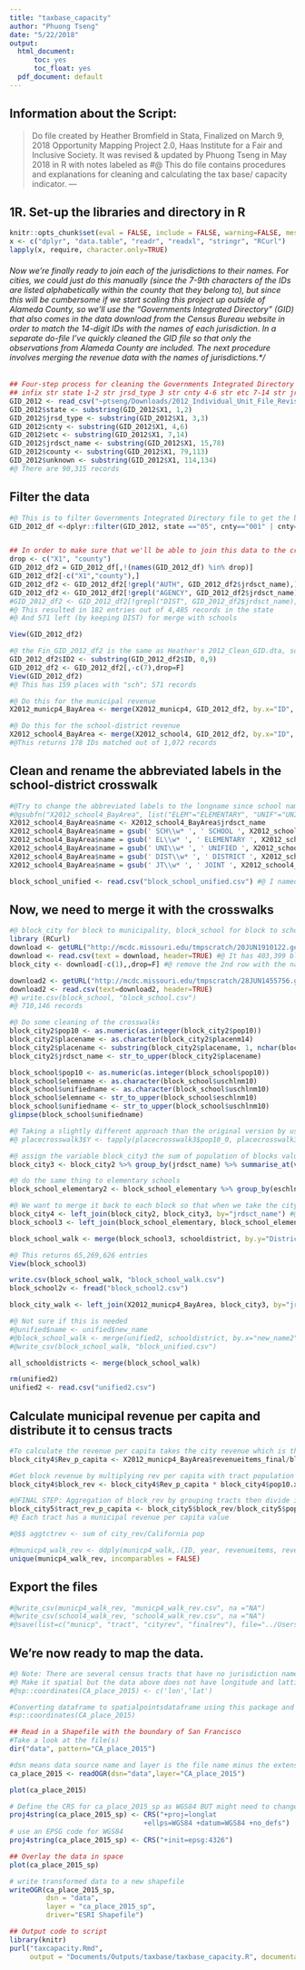 ```yaml
---
title: "taxbase_capacity"
author: "Phuong Tseng"
date: "5/22/2018"
output:
  html_document:
      toc: yes
      toc_float: yes
  pdf_document: default
---
```


## Information about the Script:

> Do file created by Heather Bromfield in Stata, Finalized on March 9, 2018 Opportunity Mapping Project 2.0, Haas Institute for a Fair and Inclusive Society. 
> It was revised & updated by Phuong Tseng in May 2018 in R with notes labeled as #@
> This do file contains procedures and explanations for cleaning and calculating the tax base/ capacity indicator.
---

## 1R. Set-up the libraries and directory in R
```r
knitr::opts_chunk$set(eval = FALSE, include = FALSE, warning=FALSE, message = FALSE)
x <- c("dplyr", "data.table", "readr", "readxl", "stringr", "RCurl")
lapply(x, require, character.only=TRUE)
```

###### Now we're finally ready to join each of the jurisdictions to their names. For cities, we could just do this manually (since the 7-9th characters of the IDs are listed alphabetically within the county that they belong to), but since this will be cumbersome if we start scaling this project up outside of Alameda County, so we'll use the "Governments Integrated Directory" (GID) that also comes in the data download from the Census Bureau website in order to match the 14-digit IDs with the names of each jurisdiction. In a separate do-file I've quickly cleaned  the GID file so that only the observations from Alameda County are included. The next procedure involves merging the revenue data with the names of jurisdictions.*/

```r
## Four-step process for cleaning the Governments Integrated Directory file to obtain the jurisdiction names
## infix str state 1-2 str jrsd_type 3 str cnty 4-6 str etc 7-14 str jrdsct_name 15-78 str county 79-113 str unknown 114-134 
GID_2012 <- read_csv("~ptseng/Downloads/2012_Individual_Unit_File_Revised/Fin_GID_2012.txt", col_names = FALSE)
GID_2012$state <- substring(GID_2012$X1, 1,2)
GID_2012$jrsd_type <- substring(GID_2012$X1, 3,3)
GID_2012$cnty <- substring(GID_2012$X1, 4,6)
GID_2012$etc <- substring(GID_2012$X1, 7,14)
GID_2012$jrdsct_name <- substring(GID_2012$X1, 15,78)
GID_2012$county <- substring(GID_2012$X1, 79,113)
GID_2012$unknown <- substring(GID_2012$X1, 114,134)
#@ There are 90,315 records
```

## Filter the data
```r
#@ This is to filter Governments Integrated Directory file to get the bay area records
GID_2012_df <-dplyr::filter(GID_2012, state =="05", cnty=="001" | cnty=="007"| cnty=="021"| cnty=="028"| cnty=="038"| cnty=="041"| cnty=="043"| cnty=="048"| cnty=="049") %>% mutate(ID=paste0(state,jrsd_type,etc))


## In order to make sure that we'll be able to join this data to the crosswalk data, there are a couple of changes that need to be made: (1) removing all jurisdiction types that are not cities; (2) creating a new variable for the field containing the city names that matches the crosswalk's variable name; and (3) dropping the variable "county", which also exists in the crosswalk data but is of a different data type.
drop <- c("X1", "county")
GID_2012_df2 = GID_2012_df[,!(names(GID_2012_df) %in% drop)]
GID_2012_df2[-c("X1","county"),]
GID_2012_df2 <- GID_2012_df2[!grepl("AUTH", GID_2012_df2$jrdsct_name),]
GID_2012_df2 <- GID_2012_df2[!grepl("AGENCY", GID_2012_df2$jrdsct_name),]
#GID_2012_df2 <- GID_2012_df2[!grepl("DIST", GID_2012_df2$jrdsct_name),] #@ Do not run this with schoolcrosswalk
#@ This resulted in 182 entries out of 4,485 records in the state 
#@ And 571 left (by keeping DIST) for merge with schools

View(GID_2012_df2)
```

```r
#@ the Fin_GID_2012_df2 is the same as Heather's 2012_Clean_GID.dta, so since the data is already in R, I don't have to read the data in. The Fin_GID_2012_df2 has all records, not just Alameda
GID_2012_df2$ID2 <- substring(GID_2012_df2$ID, 0,9)
GID_2012_df2 <- GID_2012_df2[,-c(7),drop=F]
View(GID_2012_df2)
#@ This has 159 places with "sch"; 571 records

#@ Do this for the municipal revenue
X2012_municp4_BayArea <- merge(X2012_municp4, GID_2012_df2, by.x="ID", by.y="ID2")

#@ Do this for the school-district revenue
X2012_school4_BayArea <- merge(X2012_school4, GID_2012_df2, by.x="ID", by.y="ID2")
#@This returns 178 IDs matched out of 1,072 records
```

## Clean and rename the abbreviated labels in the school-district crosswalk
```r
#@Try to change the abbreviated labels to the longname since school names are inconsistent in the finance data
#@gsubfn("X2012_school4_BayArea", list("ELEM"="ELEMENTARY", "UNIF"="UNIFIED", "SCH"="SCHOOL", "DIST"="DISTRICT"), c("x","y","z"))
X2012_school4_BayArea$name <- X2012_school4_BayArea$jrdsct_name
X2012_school4_BayArea$name = gsub(' SCH\\w* ', ' SCHOOL ', X2012_school4_BayArea$name)
X2012_school4_BayArea$name = gsub(' EL\\w* ', ' ELEMENTARY ', X2012_school4_BayArea$name)
X2012_school4_BayArea$name = gsub(' UNI\\w* ', ' UNIFIED ', X2012_school4_BayArea$name)
X2012_school4_BayArea$name = gsub(' DIST\\w* ', ' DISTRICT ', X2012_school4_BayArea$name)
X2012_school4_BayArea$name = gsub(' JT\\w* ', ' JOINT ', X2012_school4_BayArea$name)

block_school_unified <- read.csv("block_school_unified.csv") #@ I named this as block_school3.csv
```
## Now, we need to merge it with the crosswalks 
```r
#@ block_city for block to municipality, block_school for block to school-district
library (RCurl)
download <- getURL("http://mcdc.missouri.edu/tmpscratch/20JUN1910122.geocorr14/geocorr14.csv")
download <- read.csv(text = download, header=TRUE) #@ It has 403,399 block records
block_city <- download[-c(1),,drop=F] #@ remove the 2nd row with the names

download2 <- getURL("http://mcdc.missouri.edu/tmpscratch/28JUN1455756.geocorr14/geocorr14.csv")
download2 <- read.csv(text=download2, header=TRUE)
#@ write.csv(block_school, "block_school.csv") 
#@ 710,146 records

#@ Do some cleaning of the crosswalks
block_city2$pop10 <- as.numeric(as.integer(block_city2$pop10))
block_city2$placename <- as.character(block_city2$placenm14)
block_city2$placename <- substring(block_city2$placename, 1, nchar(block_city2$placename)-4) #@has to remove the last 4 ", CA"
block_city2$jrdsct_name <- str_to_upper(block_city2$placename)

block_school$pop10 <- as.numeric(as.integer(block_school$pop10))
block_school$elemname <- as.character(block_school$uschlnm10)
block_school$unifiedname <- as.character(block_school$uschlnm10)
block_school$elemname <- str_to_upper(block_school$eschlnm10)
block_school$unifiedname <- str_to_upper(block_school$uschlnm10)
glimpse(block_school$unifiedname)
```
```r
#@ Taking a slightly different approach than the original version by using census blocks instead of tracts, but the final geographic outputs will be tract. To determine what the total population is of each jurisdiction, the missouri crosswalk file shows that the allocation factor of census blocks to city's ratio is 1:1. To calculate the tax revenues per capita then allocate the revenue per capita value to census tracts Or generate it using tapply but it doesn't work as well as dplyr
#@ placecrosswalk3$Y <- tapply(placecrosswalk3$pop10_0, placecrosswalk3$jrdsct_name, FUN=sum, default=NA, simplify=FALSE)

#@ assign the variable block_city3 the sum of population of blocks value by jurisdictions
block_city3 <- block_city2 %>% group_by(jrdsct_name) %>% summarise_at(vars(pop10), sum) %>% ungroup()

#@ do the same thing to elementary schools 
block_school_elementary2 <- block_school_elementary %>% group_by(eschlnm10) %>% summarise_at(vars(pop10), sum) %>% ungroup()

#@ We want to merge it back to each block so that when we take the city revenue and divide it by the sum of pop in a jurisdiction, we will get the block revenue per person value
block_city4 <- left_join(block_city2, block_city3, by="jrdsct_name") #@ resulted in 9,564 tracts, 403,398 blocks
block_school3 <- left_join(block_school_elementary, block_school_elementary2, by="eschlnm10")

block_school_walk <- merge(block_school3, schooldistrict, by.y="District.Name3", by.x="eschlnm10")

#@ This returns 65,269,626 entries
View(block_school3)

write.csv(block_school_walk, "block_school_walk.csv")
block_school2v <- fread("block_school2.csv")

block_city_walk <- left_join(X2012_municp4_BayArea, block_city3, by="jrdsct_name") #@ Finally merged the municipalities revenue with population crosswalk to obtain 1,430 tracts, but with blocks there are 51,410 blocks

#@ Not sure if this is needed
#@unified$name <- unified$new_name
#@block_school_walk <- merge(unified2, schooldistrict, by.x="new_name2", by.y="District.Name4")
#@write_csv(block_school_walk, "block_unified.csv")

all_schooldistricts <- merge(block_school_walk)

rm(unified2)
unified2 <- read.csv("unified2.csv")
```
## Calculate municipal revenue per capita and distribute it to census tracts
```r
#To calculate the revenue per capita takes the city revenue which is the X2012_municp4_BayArea variable to divide it by the sum of blocks population per city
block_city4$Rev_p_capita <- X2012_municp4_BayArea$revenueitems_final/block_city4$pop10.y

#Get block revenue by multiplying rev per capita with tract population
block_city4$block_rev <- block_city4$Rev_p_capita * block_city4$pop10.x

#@FINAL STEP: Aggregation of block_rev by grouping tracts then divide it by tract population
block_city5$tract_rev_p_capita <- block_city5$block_rev/block_city5$pop10.x
#@ Each tract has a municipal revenue per capita value

#@$$ aggtctrev <- sum of city_rev/California pop

#@municp4_walk_rev <- ddply(municp4_walk,.(ID, year, revenueitems, revenueitems_final, jrdsct_name, jrsd_type, cnty, tract, cntyname, placenm, placename, pop10.x, afact, AFACT2, pop10.y, tract_revenue),summarize,aggtrev=sum(tract_revenue),number=length(ID))
unique(municp4_walk_rev, incomparables = FALSE)
```
## Export the files
```r
#@write_csv(municp4_walk_rev, "municp4_walk_rev.csv", na ="NA")
#@write_csv(school4_walk_rev, "school4_walk_rev.csv", na ="NA")
#@save(list=c("municp", "tract", "cityrev", "finalrev"), file="../Users/ptseng/Documents/Outputs/taxbase/municp4_walk_rev.csv")
```
## We're now ready to map the data.
```r
#@ Note: There are several census tracts that have no jurisdiction name listed. This seems to be because these tracts partially cover an incorporated Alameda County jurisdiction, and also partially cover an unincorporated area.
#@ Make it spatial but the data above does not have longitude and lattitude
#@sp::coordinates(CA_place_2015) <- c('lon','lat')

#Converting dataframe to spatialpointsdataframe using this package and function
#sp::coordinates(CA_place_2015)

## Read in a Shapefile with the boundary of San Francisco
#Take a look at the file(s)
dir("data", pattern="CA_place_2015")

#dsn means data source name and layer is the file name minus the extension of shapefile
ca_place_2015 <- readOGR(dsn="data",layer="CA_place_2015")

plot(ca_place_2015)

# Define the CRS for ca_place_2015_sp as WGS84 BUT might need to change to NAD83
proj4string(ca_place_2015_sp) <- CRS("+proj=longlat 
                                 +ellps=WGS84 +datum=WGS84 +no_defs")
# use an EPSG code for WGS84
proj4string(ca_place_2015_sp) <- CRS("+init=epsg:4326") 

## Overlay the data in space
plot(ca_place_2015_sp)

# write transformed data to a new shapefile 
writeOGR(ca_place_2015_sp, 
         dsn = "data", 
         layer = "ca_place_2015_sp", 
         driver="ESRI Shapefile")

## Output code to script
library(knitr)
purl("taxcapacity.Rmd",
     output = "Documents/Outputs/taxbase/taxbase_capacity.R", documentation = 1)
```
